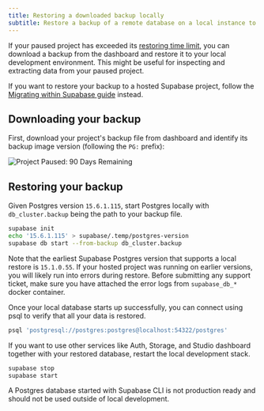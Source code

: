 ```yaml
---
title: Restoring a downloaded backup locally
subtitle: Restore a backup of a remote database on a local instance to inspect and extract data
---
```


If your paused project has exceeded its [restoring time limit](/docs/guides/platform/upgrading#time-limits), you can download a backup from the dashboard and restore it to your local development environment. This might be useful for inspecting and extracting data from your paused project.

<Admonition type="caution">

If you want to restore your backup to a hosted Supabase project, follow the [Migrating within Supabase guide](/docs/guides/platform/migrating-within-supabase) instead.

</Admonition>

## Downloading your backup

First, download your project's backup file from dashboard and identify its backup image version (following the `PG:` prefix):

<Image
  zoomable
  alt="Project Paused: 90 Days Remaining"
  src="/docs/img/guides/platform/paused-dl-image-version.png"
/>

## Restoring your backup

Given Postgres version `15.6.1.115`, start Postgres locally with `db_cluster.backup` being the path to your backup file.

```sh
supabase init
echo '15.6.1.115' > supabase/.temp/postgres-version
supabase db start --from-backup db_cluster.backup
```

Note that the earliest Supabase Postgres version that supports a local restore is `15.1.0.55`. If your hosted project was running on earlier versions, you will likely run into errors during restore. Before submitting any support ticket, make sure you have attached the error logs from `supabase_db_*` docker container.

Once your local database starts up successfully, you can connect using psql to verify that all your data is restored.

```sh
psql 'postgresql://postgres:postgres@localhost:54322/postgres'
```

If you want to use other services like Auth, Storage, and Studio dashboard together with your restored database, restart the local development stack.

```sh
supabase stop
supabase start
```

A Postgres database started with Supabase CLI is not production ready and should not be used outside of local development.
